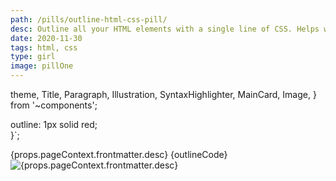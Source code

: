 ```yaml
---
path: /pills/outline-html-css-pill/
desc: Outline all your HTML elements with a single line of CSS. Helps with understanding layout by visualizing all elements outlines on the screen.
date: 2020-11-30
tags: html, css
type: girl
image: pillOne
---
```



  theme,
  Title,
  Paragraph,
  Illustration,
  SyntaxHighlighter,
  MainCard,
  Image,
} from '~components';

  outline: 1px solid red;  
}`;

<MainCard>
  <Row justify="center" gutter={[0, 16]}>
    <Col span={24}>
      <Title
        level={3}
        transform="none"
        align="center"
        marginBottom="0"
        fontSize={theme.fontSize.superLarge}
        fontWeight={theme.fontWeight.stronger}
      >
        <Row justify="center" align="center" gutter={16}>
          <Col>Knowledge Pill </Col>
          <Col>
            <Illustration
              type={
                props.pageContext.frontmatter.type === 'girl'
                  ? 'girlPill'
                  : 'boyPill'
              }
              width={48}
              style={{ marginTop: -6 }}
            />
          </Col>
        </Row>
      </Title>
    </Col>
    <Col xs={24} sm={12}>
      <Paragraph align="center">{props.pageContext.frontmatter.desc}</Paragraph>
    </Col>
    <Col xs={24} sm={16}>
      <SyntaxHighlighter language="css" showCopy>
        {outlineCode}
      </SyntaxHighlighter>
    </Col>
    <Col xs={24} sm={16}>
      <Image src={PillOne} alt={props.pageContext.frontmatter.desc} />
    </Col>
  </Row>
</MainCard>
